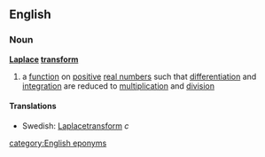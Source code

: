 ==English==
===Noun===
{{wikipedia}}
'''[[Laplace]] [[transform]]'''
#{{mathematics}} a [[function]] on [[positive]] [[real number]]s such that [[differentiation]] and [[integration]] are reduced to [[multiplication]] and [[division]]
====Translations====
*Swedish: [[Laplacetransform]] ''c''
[[category:English eponyms]]